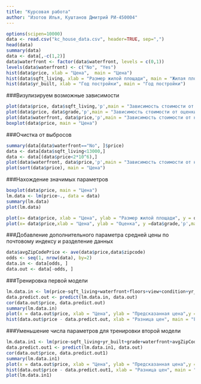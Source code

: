 ```yaml
---
title: "Курсовая работа"
author: "Изотов Илья, Куштанов Дмитрий РИ-450004"
---
```


```r
options(scipen=10000)
data <- read.csv("kc_house_data.csv", header=TRUE, sep=",")
head(data)
summary(data)
data <- data[,-c(1,2)]
data$waterfront <- factor(data$waterfront, levels = c(0,1))
levels(data$waterfront) <- c("No", "Yes")
hist(data$price, xlab = "Цена",  main = "Цена")
hist(data$sqft_living, xlab = "Размер жилой площади", main = "Жилая площадь")
hist(data$yr_built, xlab = "Год постройки", main = "Год постройки")
```


###Визулизируем возможные зависимости

```R
plot(data$price, data$sqft_living,'p',main = "Зависимость стоимости от размера жилой площади")
plot(data$price, data$grade,'p',main = "Зависимость стоимости от оценки")
plot(data$waterfront, data$price,'p',main = "Зависимость стоимости от наличия вида на набережную")
boxplot(data$price, main = "Цена")
```

###Очистка от выбросов

```r
summary(data[data$waterfront=="No", ]$price)
data <- data[data$sqft_living<13000,]
data <- data[(data$price<2*10^6),]
plot(data$waterfront, data$price,'p',main = "Зависимость стоимости от наличия вида на набережную")
plot(sort(data$price), main = "Цена")
```

###Нахождение значимых параметров

```r
boxplot(data$price, main = "Цена")
lm.data <- lm(price~., data = data)
summary(lm.data)
plot(lm.data)
```

```R
plot(x= data$price, xlab = "Цена", ylab = "Размер жилой площади", y = data$sqft_living,'p',main = "Зависимость стоимости от размера жилой площади")
plot(x= data$price,xlab = "Цена", ylab = "Оценка", y =data$grade,'p',main = "Зависимость стоимости от оценки")
```

###Добавление дополнительного параметра средней цены по почтовому индексу и разделение данных

```r
data$avgZipCodePrice <- ave(data$price,data$zipcode)
odds <- seq(1, nrow(data), by=2)
data.in <- data[odds, ]
data.out <- data[-odds, ]
```

###Тренировка первой модели

```r
lm.data.in <- lm(price~sqft_living+waterfront+floors+view+condition+yr_built+grade+bedrooms+bathrooms+lat+long+sqft_living15+avgZipCodePrice, data = data.in)
data.predict.out <- predict(lm.data.in, data.out)
cor(data.out$price, data.predict.out)
summary(lm.data.in)
plot(x = data.out$price, xlab = "Цена", ylab = "Предсказанная цена",y =  data.predict.out, main = "Зависимость проверяемых цен от предсказанных")
hist(data.out$price - data.predict.out, xlab = "Разница цен", main = "Гистограмма разницы предсказания")
```


###Уменьшение числа параметров для тренировки второй модели

```r
lm.data.in1 <- lm(price~sqft_living+yr_built+grade+waterfront+avgZipCodePrice, data = data.in)
data.predict.out1 <- predict(lm.data.in1, data.out)
cor(data.out$price, data.predict.out1)
summary(lm.data.in1)
plot(x = data.out$price, xlab = "Цена", ylab = "Предсказанная цена",y =  data.predict.out1, main = "Зависимость проверяемых цен от предсказанных")
hist(data.out$price - data.predict.out1, xlab = "Разница цен", main = "Гистограмма разницы предсказания")
plot(lm.data.in1)
```
